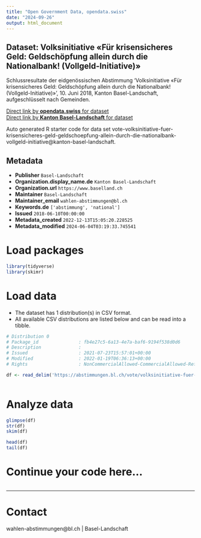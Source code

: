 ```yaml
---
title: "Open Government Data, opendata.swiss"
date: "2024-09-26"
output: html_document
---
```


## Dataset: Volksinitiative «Für krisensicheres Geld: Geldschöpfung allein durch die Nationalbank! (Vollgeld-Initiative)»

Schlussresultate der eidgenössischen Abstimmung 'Volksinitiative «Für krisensicheres Geld: Geldschöpfung allein durch die Nationalbank! (Vollgeld-Initiative)»', 10. Juni 2018, Kanton Basel-Landschaft, aufgeschlüsselt nach Gemeinden.

[Direct link by **opendata.swiss** for dataset](https://opendata.swiss/de/dataset/volksinitiative-fur-krisensicheres-geld-geldschopfung-allein-durch-die-nationalbank-vollgeld-in1)<br>
[Direct link by **Kanton Basel-Landschaft** for dataset](https://abstimmungen.bl.ch/vote/volksinitiative-fuer-krisensicheres-geld-geldschoepfung-allein-durch-die-nationalbank-vollgeld-initiative/data)

Auto generated R starter code for data set vote-volksinitiative-fuer-krisensicheres-geld-geldschoepfung-allein-durch-die-nationalbank-vollgeld-initiative@kanton-basel-landschaft.

## Metadata

- **Publisher** `Basel-Landschaft`
- **Organization.display_name.de** `Kanton Basel-Landschaft`
- **Organization.url** `https://www.baselland.ch`
- **Maintainer** `Basel-Landschaft`
- **Maintainer_email** `wahlen-abstimmungen@bl.ch`
- **Keywords.de** `['abstimmung', 'national']`
- **Issued** `2018-06-10T00:00:00`
- **Metadata_created** `2022-12-13T15:05:20.228525`
- **Metadata_modified** `2024-06-04T03:19:33.745541`


# Load packages

```r

library(tidyverse)
library(skimr)

```

# Load data

-   The dataset has 1 distribution(s) in CSV format.
-   All available CSV distributions are listed below and can be read into a tibble.

```r

# Distribution 0
# Package_id               : fb4e27c5-6a13-4e7a-baf6-9194f538d0d6
# Description              : 
# Issued                   : 2021-07-23T15:57:01+00:00
# Modified                 : 2022-01-19T06:36:13+00:00
# Rights                   : NonCommercialAllowed-CommercialAllowed-ReferenceRequired

df <- read_delim('https://abstimmungen.bl.ch/vote/volksinitiative-fuer-krisensicheres-geld-geldschoepfung-allein-durch-die-nationalbank-vollgeld-initiative/data-csv')



```

# Analyze data

```r

glimpse(df)
str(df)
skim(df)

head(df)
tail(df)

```

# Continue your code here...

```r

```

------------------------------------------------------------------------

# Contact

wahlen-abstimmungen@bl.ch | Basel-Landschaft
